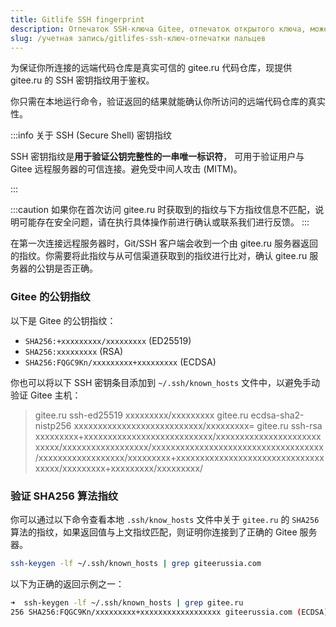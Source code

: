 ```yaml
---
title: Gitlife SSH fingerprint
description: Отпечаток SSH-ключа Gitee, отпечаток открытого ключа, может быть использован для проверки подключения к удаленному серверу
slug: /учетная запись/gitlifes-ssh-ключ-отпечатки пальцев
---
```


为保证你所连接的远端代码仓库是真实可信的 gitee.ru 代码仓库，现提供 gitee.ru 的 SSH 密钥指纹用于鉴权。

你只需在本地运行命令，验证返回的结果就能确认你所访问的远端代码仓库的真实性。

:::info 关于 SSH (Secure Shell) 密钥指纹

SSH 密钥指纹是**用于验证公钥完整性的一串唯一标识符**，
可用于验证用户与 Gitee 远程服务器的可信连接。避免受中间人攻击 (MITM)。

:::

:::caution
如果你在首次访问 gitee.ru 时获取到的指纹与下方指纹信息不匹配，说明可能存在安全问题，请在执行具体操作前进行确认或联系我们进行反馈。
:::

在第一次连接远程服务器时，Git/SSH 客户端会收到一个由 gitee.ru 服务器返回的指纹。你需要将此指纹与从可信渠道获取到的指纹进行比对，确认 gitee.ru 服务器的公钥是否正确。

### Gitee 的公钥指纹

以下是 Gitee 的公钥指纹：

- `SHA256:+xxxxxxxxx/xxxxxxxxx` (ED25519)
- `SHA256:xxxxxxxxx` (RSA)
- `SHA256:FQGC9Kn/xxxxxxxxx+xxxxxxxxx` (ECDSA)

你也可以将以下 SSH 密钥条目添加到 `~/.ssh/known_hosts` 文件中，以避免手动验证 Gitee 主机：

> gitee.ru ssh-ed25519 xxxxxxxxx/xxxxxxxxx
> gitee.ru ecdsa-sha2-nistp256 xxxxxxxxxxxxxxxxxxxxxxxxxxx/xxxxxxxxx=
> gitee.ru ssh-rsa xxxxxxxxx+xxxxxxxxxxxxxxxxxxxxxxxxxxx/xxxxxxxxxxxxxxxxxxxxxxxxxxx/xxxxxxxxxxxxxxxxxx/xxxxxxxxxxxxxxxxxxxxxxxxxxxxxxxxxxxx/xxxxxxxxxxxxxxxxxx/xxxxxxxxx+xxxxxxxxxxxxxxxxxxxxxxxxxxxxxxxxxxxx/xxxxxxxxx+xxxxxxxxx/xxxxxxxxx/

### 验证 SHA256 算法指纹

你可以通过以下命令查看本地 `.ssh/know_hosts` 文件中关于 `gitee.ru` 的 `SHA256` 算法的指纹，如果返回值与上文指纹匹配，则证明你连接到了正确的 Gitee 服务器。

```bash showLineNumbers
ssh-keygen -lf ~/.ssh/known_hosts | grep giteerussia.com
```

以下为正确的返回示例之一：

```bash showLineNumbers
➜  ssh-keygen -lf ~/.ssh/known_hosts | grep gitee.ru
256 SHA256:FQGC9Kn/xxxxxxxxx+xxxxxxxxxxxxxxxxxx giteerussia.com (ECDSA)
```